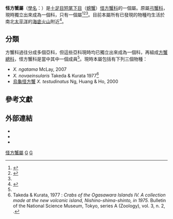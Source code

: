 {{distinguish|怪蟹科}}
{{Automatic taxobox
 | image = 
 | image_caption = 
 | taxon = Xenograpsidae
 | authority = {{tsl|en|Ngan Kee Ng||Ng}}, {{tsl|en|Peter J. F. Davie||Davie}}, {{tsl|en|Christoph D. Schubart||Schubart}} & {{tsl|en|Peter Kee Lin Ng|黃麒麟|Ng}}, 2007<ref name=WoRMS_439147>{{cite WoRMS |last=Davie |first=P. |year=2012 |title=Xenograpsidae |id=439147}}</ref>
 | genus = Xenograpsus
 | genus_authority = {{tsl|en|Masatsune Takeda||Takeda}} & {{tsl|en|Yôji Kurata||Kurata}}, 1977<ref name=WoRMS_444836>{{cite WoRMS |last=Davie |first=P. |year=2012 |title=Xenograpsus testudinatus |id=444836}}</ref>
| subdivision_ranks = [[種_(生物)|種]]
| subdivision = [[#分類|見內文]]
}}

'''怪方蟹屬'''（[[學名|學名]]：{{lang|la|''Xenograpsus''}}）是[[十足目|十足目]][[短尾下目|短尾下目]]（[[螃蟹|螃蟹]]）[[怪方蟹科|怪方蟹科]]的一個屬。原屬[[弓蟹科|弓蟹科]]，現時獨立出來成為一個科，只有一個屬<ref name="Grave">{{cite journal|journal=[[Raffles_Bulletin_of_Zoology|Raffles Bulletin of Zoology]] |year=2009 |volume=Suppl. 21 |pages=1–109 |title=A classification of living and fossil genera of decapod crustaceans |author=Sammy De Grave, N. Dean Pentcheff, Shane T. Ahyong ''et al.'' |url=http://rmbr.nus.edu.sg/rbz/biblio/s21/s21rbz1-109.pdf |deadurl=yes |archiveurl=https://web.archive.org/web/20110606064728/http://rmbr.nus.edu.sg/rbz/biblio/s21/s21rbz1-109.pdf |archivedate=2011-06-06 }}</ref><ref name="Ng">{{cite journal|journal=[[Raffles_Bulletin_of_Zoology|Raffles Bulletin of Zoology]] |year=2008 |volume=17 |pages=1–286 |title=Systema Brachyurorum: Part I. An annotated checklist of extant Brachyuran crabs of the world |author=[[黃麒麟|Peter K. L. Ng]], Danièle Guinot & Peter J. F. Davie |url=http://rmbr.nus.edu.sg/rbz/biblio/s17/s17rbz.pdf |deadurl=yes |archiveurl=https://web.archive.org/web/20110606061453/http://rmbr.nus.edu.sg/rbz/biblio/s17/s17rbz.pdf |archivedate=2011-06-06 }}</ref><ref name=WoRMS_444836 />。目前本屬所有已發現的物種均生活於南北[[太平洋|太平洋]]的[[海底火山|海底火山]]附近<ref>{{cite journal |author=Colin McLay |year=2007 |title=New crabs from hydrothermal vents of the Kermadec Ridge submarine volcanoes, New Zealand: ''Gandalfus'' gen. nov. (Bythograeidae) and ''Xenograpsus'' (Varunidae) (Decapoda: Brachyura) |journal=[[Zootaxa|Zootaxa]] |volume=1524 |pages=1–22 |url=http://www.mapress.com/zootaxa/2007f/z01524p022f.pdf |access-date=2013-12-13 |archive-date=2019-08-24 |archive-url=https://web.archive.org/web/20190824152009/https://www.mapress.com/zootaxa/2007f/z01524p022f.pdf |dead-url=no }}</ref>。

== 分類 ==
方蟹科過往分成多個亞科，但這些亞科現時均已獨立出來成為一個科，再組成[[方蟹總科|方蟹總科]]，怪方蟹科是當中其中一個成員<ref name="Grave" />。現時本屬包括有下列三個物種：
* ''X. ngatama'' McLay, 2007
* ''X. novaeinsularis'' Takeda & Kurata 1977<ref>Takeda & Kurata, 1977 : ''Crabs of the Ogasawara Islands IV. A collection made at the new volcanic island, Nishino-shima-shinto, in 1975.'' Bulletin of the National Science Museum, Tokyo, series A (Zoology), vol. 3, n. 2, {{p.|91–111}}.</ref>
* [[烏龜怪方蟹|烏龜怪方蟹]] ''X. testudinatus'' Ng, Huang & Ho, 2000

==參考文獻==
{{Reflist|2|refs=
<ref name="WoRMS_444836">{{WoRMS |id=444836
 |title=''Xenograpsus testudinatus'' N.K. Ng, J.-F. Huang & P.-H. Ho, 2000
 |last1=De Grave |first1=Sammy
 |last2=Davie |first2=Peter
 |date=2020-02-29 |access-date=2020-08-12 }}</ref>
}}

== 外部連結 ==
*{{commonscat-inline}}
* {{NCBI|id=571506|taxon=''Xenograpsidae'' }}
* {{NCBI|id=533010|taxon=''Xenograpsus'' }}
{{Taxonbar}}

[[Category:怪方蟹屬|]]
[[Category:單屬科甲殼動物|G]]
[[Category:2007年描述的分类群|G]]